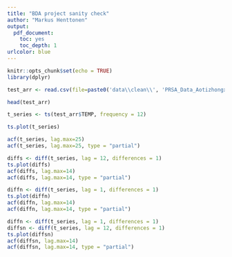 ```yaml
---
title: "BDA project sanity check"
author: "Markus Henttonen"
output:
  pdf_document: 
    toc: yes
    toc_depth: 1
urlcolor: blue
---
```


```r
knitr::opts_chunk$set(echo = TRUE)
library(dplyr)
```

```r
test_arr <- read.csv(file=paste0('data\\clean\\', 'PRSA_Data_Aotizhongxin_20130301-20170228.csv'))

```



```r
head(test_arr)
```

```r
t_series <- ts(test_arr$TEMP, frequency = 12)
```


```r
ts.plot(t_series)
```



```r
acf(t_series, lag.max=25)
acf(t_series, lag.max=25, type = "partial")
```




```r
diffs <- diff(t_series, lag = 12, differences = 1)
ts.plot(diffs)
acf(diffs, lag.max=14)
acf(diffs, lag.max=14, type = "partial")
```


```r
diffn <- diff(t_series, lag = 1, differences = 1)
ts.plot(diffn)
acf(diffn, lag.max=14)
acf(diffn, lag.max=14, type = "partial")
```




```r
diffn <- diff(t_series, lag = 1, differences = 1)
diffsn <- diff(t_series, lag = 12, differences = 1)
ts.plot(diffsn)
acf(diffsn, lag.max=14)
acf(diffsn, lag.max=14, type = "partial")
```




